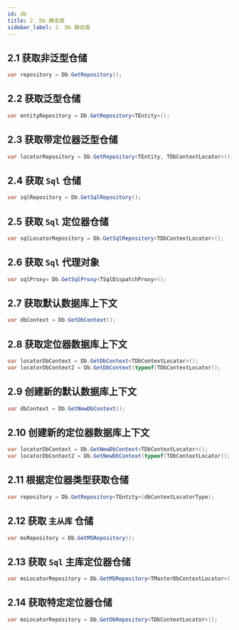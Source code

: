 ```yaml
---
id: db
title: 2. Db 静态类
sidebar_label: 2. Db 静态类
---
```


## 2.1 获取非泛型仓储

```cs showLineNumbers 
var repository = Db.GetRepository();
```

## 2.2 获取泛型仓储

```cs showLineNumbers 
var entityRepository = Db.GetRepository<TEntity>();
```

## 2.3 获取带定位器泛型仓储

```cs showLineNumbers 
var locatorRepository = Db.GetRepository<TEntity, TDbContextLocator>();
```

## 2.4 获取 `Sql` 仓储

```cs showLineNumbers 
var sqlRepository = Db.GetSqlRepository();
```

## 2.5 获取 `Sql` 定位器仓储

```cs showLineNumbers 
var sqlLocatorRepository = Db.GetSqlRepository<TDbContextLocator>();
```

## 2.6 获取 `Sql` 代理对象

```cs showLineNumbers 
var sqlProxy= Db.GetSqlProxy<TSqlDispatchProxy>();
```

## 2.7 获取默认数据库上下文

```cs showLineNumbers 
var dbContext = Db.GetDbContext();
```

## 2.8 获取定位器数据库上下文

```cs showLineNumbers 
var locatorDbContext = Db.GetDbContext<TDbContextLocator>();
var locatorDbContext2 = Db.GetDbContext(typeof(TDbContextLocator));
```

## 2.9 创建新的默认数据库上下文

```cs showLineNumbers 
var dbContext = Db.GetNewDbContext();
```

## 2.10 创建新的定位器数据库上下文

```cs showLineNumbers 
var locatorDbContext = Db.GetNewDbContext<TDbContextLocator>();
var locatorDbContext2 = Db.GetNewDbContext(typeof(TDbContextLocator));
```

## 2.11 根据定位器类型获取仓储

```cs showLineNumbers 
var repository = Db.GetRepository<TEntity>(dbContextLocatorType);
```

## 2.12 获取 `主从库` 仓储

```cs showLineNumbers 
var msRepository = Db.GetMSRepository();
```

## 2.13 获取 `Sql` 主库定位器仓储

```cs showLineNumbers 
var msLocatorRepository = Db.GetMSRepository<TMasterDbContextLocator>();
```

## 2.14 获取特定定位器仓储

```cs showLineNumbers 
var msLocatorRepository = Db.GetDbRepository<TDbContextLocator>();
```